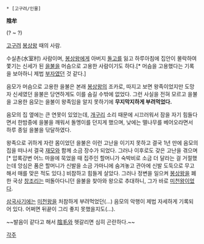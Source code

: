  * [고구려/인물]

'''陰牟'''

(? ~ ?)

[[고구려]] [[봉상왕]] 때의 사람.

수실촌(水室村) 사람이며, [[봉상왕]]에게 아버지 [[돌고]]를 잃고 하루아침에 집안이 몰락하여 쫓기는 신세가 된 [[미천왕|을불]]을 머슴으로 고용한 사람이기도 하다.[* 머슴을 고용했다는 기록을 보아하니 제법 [[부자]]였던 것 같다.]

음모가 머슴으로 고용한 을불은 본래 [[봉상왕]]의 조카로, 따지고 보면 왕족이었지만 도망자 신세였던 을불은 당연하게도 이를 숨길 수밖에 없었다. 그런 사실을 전혀 모르고 을불을 고용한 음모는 을불이 왕족임을 알지 못하기에 '''무지막지하게 부려먹었다.'''

음모의 집 옆에는 큰 연못이 있었는데, [[개구리]] 소리 때문에 시끄러워서 잠을 자기 힘들다면서 한밤중에 을불을 깨워서 돌멩이를 던지게 했으며, 낮에는 뗄나무를 베어오라면서 하루 종일 을불을 닦달하였다. 

왕족으로 귀하게 자란 몸이었던 을불은 이런 고난을 이기지 못하고 결국 1년 만에 음모의 집을 떠나서 결국 [[재모]]와 함께 소금 장수가 되었다. 그러나 이후로도 갖은 고난을 겪으며[* 압록강변 어느 마을에 묵었을 때 집주인 할머니가 숙박비로 소금 더 달라는 걸 거절했는데 앙심은 품은 할머니가 신발을 소금 가마니에 숨겨놓고 관아에 신발 도둑으로 무고해서 매를 맞은 적도 있다.] 비참하고 힘들게 살았다. 그러나 정변을 일으켜 [[봉상왕]]을 폐한 국상 [[창조리]]는 떠돌아다니던 을불을 찾아와 왕으로 추대하니, 그가 바로 [[미천왕]]이었다.

[[삼국사기]]에는 [[미천왕]]을 처참하게 부려먹었던(...) 음모의 악행이 제법 자세하게 기록되어 있다. 어쩌면 뒤끝이 그리 좋지 못했을지도(...).

~~발음이 같다고 해서 [[음모|陰毛]]와 헷갈리면 심히 곤란하다.~~

[[각주]]
